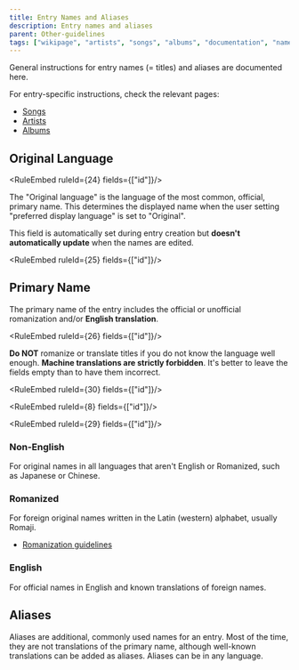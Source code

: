 ---
title: Entry Names and Aliases
description: Entry names and aliases
parent: Other-guidelines
tags: ["wikipage", "artists", "songs", "albums", "documentation", "names", "languages", "vocadb"]
---


General instructions for entry names (= titles) and aliases are documented here.

For entry-specific instructions, check the relevant pages:
- [Songs](/docs/song-entry-editing#names)
- [Artists](/docs/artist-entry-editing#names)
- [Albums](/docs/album-entry-editing#names)

## Original Language

<RuleEmbed ruleId={24} fields={["id"]}/>

The "Original language" is the language of the most common, official, primary name. This determines the displayed name when the user setting "preferred display language" is set to "Original".

This field is automatically set during entry creation but **doesn't automatically update** when the names are edited.

<RuleEmbed ruleId={25} fields={["id"]}/>

## Primary Name

The primary name of the entry includes the official or unofficial romanization and/or **English translation**. 

<RuleEmbed ruleId={26} fields={["id"]}/>

**Do NOT** romanize or translate titles if you do not know the language well enough. **Machine translations are strictly forbidden**. It's better to leave the fields empty than to have them incorrect.

<RuleEmbed ruleId={30} fields={["id"]}/>

<RuleEmbed ruleId={8} fields={["id"]}/>

<RuleEmbed ruleId={29} fields={["id"]}/>

### Non-English

For original names in all languages that aren't English or Romanized, such as Japanese or Chinese.

### Romanized

For foreign original names written in the Latin (western) alphabet, usually Romaji.

- [Romanization guidelines](/docs/romanization-guidelines)

### English

For official names in English and known translations of foreign names.

## Aliases

Aliases are additional, commonly used names for an entry. Most of the time, they are not translations of the primary name, although well-known translations can be added as aliases. Aliases can be in any language.